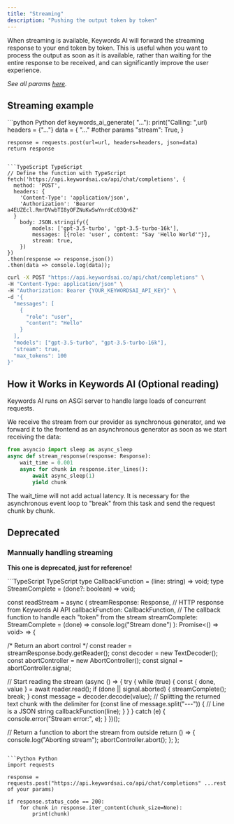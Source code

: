 ```yaml
---
title: "Streaming"
description: "Pushing the output token by token"
---
```


When streaming is available, Keywords AI will forward the streaming response to your end token by token. This is useful when you want to process the output as soon as it is available, rather than waiting for the entire response to be received, and can significantly improve the user experience.

_See all params [here](/api-endpoints/proxy-endpoints/chat-completions)._
## Streaming example
<CodeGroup>
```python Python
def  keywords_ai_generate( "..."):
    print("Calling: ",url)
    headers = {"..."}
    data = {
        "..." #other params
        "stream": True,
    }
        
    response = requests.post(url=url, headers=headers, json=data)
    return response
```

```TypeScript TypeScript
// Define the function with TypeScript
fetch('https://api.keywordsai.co/api/chat/completions', {
  method: 'POST',
  headers: {
    'Content-Type': 'application/json',
    'Authorization': 'Bearer a4EUZEcl.RmrDVwbTI8yOFZNuKwSwYnrdCc03Qn6Z'
  }
    body: JSON.stringify({
        models: ['gpt-3.5-turbo', 'gpt-3.5-turbo-16k'],
        messages: [{role: 'user', content: "Say 'Hello World'"}],
        stream: true,
    })
})
.then(response => response.json())
.then(data => console.log(data));
```

```bash cURL
curl -X POST "https://api.keywordsai.co/api/chat/completions" \
-H "Content-Type: application/json" \
-H "Authorization: Bearer {YOUR_KEYWORDSAI_API_KEY}" \
-d '{
  "messages": [
    {
      "role": "user",
      "content": "Hello"
    }
  ],
  "models": ["gpt-3.5-turbo", "gpt-3.5-turbo-16k"],
  "stream": true,
  "max_tokens": 100
}'
```

</CodeGroup>

## How it Works in Keywords AI (Optional reading)
Keywords AI runs on ASGI server to handle large loads of concurrent requests.

We receive the stream from our provider as synchronous generator, and we forward it to the frontend as an asynchronous generator as soon as we start receiving the data:

```python
from asyncio import sleep as async_sleep
async def stream_response(response: Response):
    wait_time = 0.001
    async for chunk in response.iter_lines():
        await async_sleep(1)
        yield chunk
```

The wait_time will not add actual latency. It is necessary for the asynchronous event loop to "break" from this task and send the request chunk by chunk.

## Deprecated
### Mannually handling streaming
**This one is deprecated, just for reference!**

<CodeGroup>
```TypeScript TypeScript
type CallbackFunction = (line: string) => void;
type StreamComplete = (done?: boolean) => void;

const readStream = async (
  streamResponse: Response, // HTTP response from Keywords AI API
  callbackFunction: CallbackFunction, // The callback function to handle each "token" from the stream
  streamComplete: StreamComplete = (done) => console.log("Stream done")
): Promise<() => void> => {

  /* Return an abort control */
  const reader = streamResponse.body.getReader();
  const decoder = new TextDecoder();
  const abortController = new AbortController();
  const signal = abortController.signal;

  // Start reading the stream
  (async () => {
    try {
      while (true) {
        const { done, value } = await reader.read();
        if (done || signal.aborted) {
          streamComplete();
          break;
        }
        const message = decoder.decode(value);
        // Splitting the returned text chunk with the delimiter
        for (const line of message.split("---")) {
          // Line is a JSON string
          callbackFunction(line);
        }
      }
    } catch (e) {
      console.error("Stream error:", e);
    }
  })();

  // Return a function to abort the stream from outside
  return () => {
    console.log("Aborting stream");
    abortController.abort();
  };
};
```

```Python Python
import requests

response = requests.post("https://api.keywordsai.co/api/chat/completions" ...rest of your params)

if response.status_code == 200:
    for chunk in response.iter_content(chunk_size=None):
        print(chunk)
```
</CodeGroup>